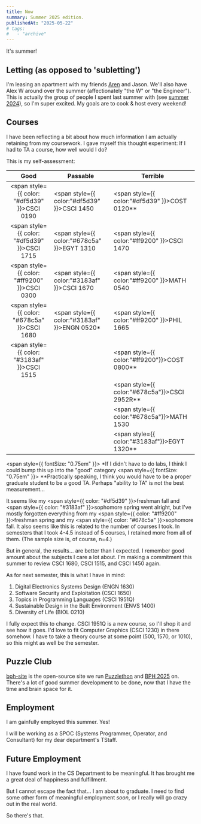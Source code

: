 ```yaml
---
title: Now
summary: Summer 2025 edition.
publishedAt: "2025-05-22"
# tags:
#   - "archive"
---
```


It's summer!

## Letting (as opposed to 'subletting')

I'm leasing an apartment with my friends [Aren](https://arenguralp.com/) and Jason. We'll also have Alex W around over the summer (affectionately "the W" or "the Engineer"). This is actually the group of people I spent last summer with (see [summer 2024](/summer-2024-now)), so I'm super excited. My goals are to cook & host every weekend!

## Courses

I have been reflecting a bit about how much information I am actually retaining from my coursework. I gave myself this thought experiment: If I had to TA a course, how well would I do?

This is my self-assessment:

|                        Good                         | Passable                                             | Terrible                                               |
| :-------------------------------------------------: | ---------------------------------------------------- | ------------------------------------------------------ |
| <span style={{ color: "#df5d39" }}>CSCI 0190</span> | <span style={{ color:"#df5d39" }}>CSCI 1450</span>   | <span style={{ color:"#df5d39" }}>COST 0120\*\*</span> |
| <span style={{ color: "#df5d39" }}>CSCI 1715</span> | <span style={{ color:"#678c5a" }}>EGYT 1310</span>   | <span style={{ color:"#ff9200" }}>CSCI 1470</span>     |
| <span style={{ color: "#ff9200" }}>CSCI 0300</span> | <span style={{ color:"#3183af" }}>CSCI 1670</span>   | <span style={{ color:"#ff9200" }}>MATH 0540</span>     |
| <span style={{ color: "#678c5a" }}>CSCI 1680</span> | <span style={{ color:"#3183af" }}>ENGN 0520\*</span> | <span style={{ color:"#ff9200" }}>PHIL 1665</span>     |
| <span style={{ color: "#3183af" }}>CSCI 1515</span> |                                                      | <span style={{ color:"#ff9200"}}>COST 0800\*\*</span>  |
|                                                     |                                                      | <span style={{ color:"#678c5a"}}>CSCI 2952R\*\*</span> |
|                                                     |                                                      | <span style={{ color:"#678c5a"}}>MATH 1530</span>      |
|                                                     |                                                      | <span style={{ color:"#3183af"}}>EGYT 1320\*\*</span>  |

<span style={{ fontSize: "0.75em" }}>
  \*If I didn't have to do labs, I think I could bump this up into the "good"
  category
</span>
<span style={{ fontSize: "0.75em" }}>
  \*\*Practically speaking, I think you would have to be a proper graduate
  student to be a good TA. Perhaps "ability to TA" is not the best
  measurement...
</span>

It seems like my <span style={{ color: "#df5d39" }}>freshman fall</span> and <span style={{ color: "#3183af" }}>sophomore spring</span> went alright, but I've mostly forgotten everything from my <span style={{ color: "#ff9200" }}>freshman spring</span> and my <span style={{ color: "#678c5a" }}>sophomore fall</span>. It also seems like this is related to the number of courses I took. In semesters that I took 4-4.5 instead of 5 courses, I retained more from all of them. (The sample size is, of course, n=4.)

But in general, the results... are better than I expected. I remember good amount about the subjects I care a lot about. I'm making a commitment this summer to review CSCI 1680, CSCI 1515, and CSCI 1450 again.

As for next semester, this is what I have in mind:

1. Digital Electronics Systems Design (ENGN 1630)
2. Software Security and Exploitation (CSCI 1650)
3. Topics in Programming Languages (CSCI 1951Q)
4. Sustainable Design in the Built Environment (ENVS 1400)
5. Diversity of Life (BIOL 0210)

I fully expect this to change. CSCI 1951Q is a new course, so I'll shop it and see how it goes. I'd love to fit Computer Graphics (CSCI 1230) in there somehow. I have to take a theory course at some point (500, 1570, or 1010), so this might as well be the semester.

## Puzzle Club

[bph-site](https://github.com/brown-puzzle-hq/bph-site) is the open-source site we run [Puzzlethon](https://puzzlethon.brownpuzzle.club/) and [BPH 2025](https://www.brownpuzzlehunt.com/) on. There's a lot of good summer development to be done, now that I have the time and brain space for it.

## Employment

I am gainfully employed this summer. Yes!

I will be working as a SPOC (Systems Programmer, Operator, and Consultant) for my dear department's TStaff.

## Future Employment

I have found work in the CS Department to be meaningful. It has brought me a great deal of happiness and fulfillment.

But I cannot escape the fact that... I am about to graduate. I need to find some other form of meaningful employment _soon_, or I really will go crazy out in the real world.

So there's that.
